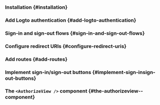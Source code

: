 
<GuideTip />

### Installation \{#installation}

<Installation />

### Add Logto authentication \{#add-logto-authentication}

<AddAuthentication />

### Sign-in and sign-out flows \{#sign-in-and-sign-out-flows}

<SignInAndSignOutFlows />

### Configure redirect URIs \{#configure-redirect-uris}

<ConfigureRedirectUris />

### Add routes \{#add-routes}

<AddRoutes />

### Implement sign-in/sign-out buttons \{#implement-sign-insign-out-buttons}

<ImplementButtons />

### The `<AuthorizeView />` component \{#the-authorizeview--component}

<AuthorizeViewComponent />

<Checkpoint />
